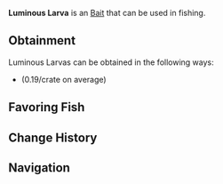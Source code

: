 {{BaitInfobox
|image          = Bait Luminous Larva.png
|rarity         = Exotic
|crates         = Tropical Bait Crate/0.19
|angler_quests  = <!--TBD-->
|pref_luck      = 200
|univ_luck      = 175
|resilience     = 50
|lure           = 10
|ability        = 
}}
'''Luminous Larva''' is an {{Rarity|Exotic}} [[Bait]] that can be used in fishing.

== Obtainment ==
Luminous Larvas can be obtained in the following ways:
* {{Item|Tropical Bait Crate}} (0.19/crate on average)
<!--* [[Angler]] Quests, starting from the ?th completion-->

== Favoring Fish ==
{{Fish by Category Table|Luminous Larva-Loving Fish|event=1|show_location=1|hide_bait=1|resultsheader='''%PAGES%''' [[Fish]] prefer Luminous Larvas:|noresultsheader=No fish prefer Luminous Larvas.}}

== Change History ==
{{Change History|1.0}}

== Navigation ==
{{Bait Navbox}}